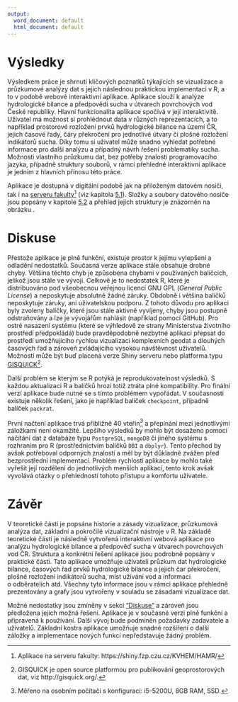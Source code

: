 ---
output:
  word_document: default
  html_document: default
---

# Výsledky {-}

\qquad Výsledkem práce je shrnutí klíčových poznatků týkajících se vizualizace a průzkumové analýzy dat s jejich následnou praktickou implementaci v R, a to v podobě webové interaktivní aplikace. Aplikace slouží k analýze hydrologické bilance a předpovědi sucha v útvarech povrchových vod České republiky. Hlavní funkcionalita aplikace spočívá v její interaktivitě. Uživatel má možnost si prohlédnout data v různých reprezentacích, a to například prostorové rozložení prvků hydrologické bilance na území ČR, jejich časové řady, čáry překročení pro jednotlivé útvary či plošné rozložení indikátorů sucha. Díky tomu si uživatel může snadno vyhledat potřebné informace pro další analýzu a případný návrh řešení problematiky sucha. Možnosti vlastního průzkumu dat, bez potřeby znalosti programovacího jazyka, případně struktury souborů, v rámci přehledné interaktivní aplikace je jedním z hlavních přínosu této práce. 

\qquad Aplikace je dostupná v digitální podobě jak na přiloženým datovém nosiči, tak i&nbsp;na [serveru fakulty](https://shiny.fzp.czu.cz/KVHEM/HAMR/)^[Aplikace na serveru fakulty: https://shiny.fzp.czu.cz/KVHEM/HAMR/] (viz kapitola [5.1](#techres)). Složky a soubory datového nosiče jsou popsány v kapitole [5.2](#data) a přehled jejich struktury je znázorněn na obrázku \ref{fig:ch5.1}.

\newpage

# Diskuse {#diskuse}

\qquad Přestože aplikace je plně funkční, existuje prostor k jejímu vylepšení a odladění nedostatků. Současná verze aplikace stále obsahuje drobné chyby. Většina těchto chyb je způsobena chybami v používaných balíčcích, jelikož jsou stále ve vývoji. Celkově je to nedostatek R, které je distribuováno pod všeobecnou veřejnou licencí GNU GPL (*General Public License*) a neposkytuje absolutně žádné záruky. Obdobně i většina balíčků neposkytuje záruky, ani uživatelskou podporu. Z tohoto důvodu pro aplikaci byly zvoleny balíčky, které jsou stále aktivně vyvíjeny, chyby jsou postupně odstraňovány a lze je vývojářům nahlásit (například pomocí GitHub). Pro ostré nasazení systému (které se výhledově ze strany Ministerstva životního prostředí předpokládá) bude pravděpodobně nezbytné aplikaci přepsat do prostředí umožňujícího rychlou vizualizaci komplexních geodat a dlouhých časových řad a&nbsp;zároveň zvládajícího vysokou návštěvnost uživatelů. Možností může být buď placená verze Shiny serveru nebo platforma typu [GISQUICK](http://gisquick.org/)^[GISQUICK je open source platformou pro publikování geoprostorových dat, viz http://gisquick.org/.].

\qquad Další problém se kterým se R potýká je reprodukovatelnost výsledků. S každou aktualizaci R a balíčků hrozí totiž ztráta plné kompatibility. Pro finální verzí aplikace bude nutné se s tímto problémem vypořádat. V současnosti existuje několik řešení, jako je například balíček `checkpoint`, případně balíček `packrat`. 

\qquad První načtení aplikace trvá přibližně 40 vteřin^[Měřeno na osobním počítači s konfigurací: i5-5200U, 8GB RAM, SSD.] a přepínání mezi jednotlivými záložkami není okamžité. Lepšího výsledků by mohlo být dosaženo pomocí načítání dat z databáze typu `PostgreSQL`, `mongoDB` či jiného systému s rozhraním pro R&nbsp;(prostřednictvím balíčků `DBI` a `dbplyr`). Tento přechod by avšak potřeboval odporných znalostí a měl by být důkladně zvážen před bezprostřední implementací. Problém rychlostí aplikace by mohlo také vyřešit její rozdělení do jednotlivých menších aplikací, tento krok avšak vyvolává otázky o přehledností tohoto přístupu a komfortu uživatele. 

\newpage

# Závěr {-} 

\qquad V teoretické části je popsána historie a zásady vizualizace, průzkumová analýza dat, základní a pokročilé vizualizační nástroje v R. Na základě teoretické části je následně vytvořená interaktivní webová aplikace pro analýzu hydrologické bilance a předpověď sucha v útvarech povrchových vod ČR. Struktura a konkrétní řešení aplikace jsou podrobně popsány v praktické části. Tato aplikace umožňuje uživateli průzkum dat hydrologické bilance, časových řad prvků hydrologické bilance a jejich čar překročení, plošné rozložení indikátorů sucha, míst užívání vod a informaci o&nbsp;odběratelích atd. Všechny tyto informace jsou v rámci aplikace přehledně prezentovány a grafy jsou vytvořeny v souladu se zásadami vizualizace dat. 

\qquad Možné nedostatky jsou zmíněny v sekci ["Diskuse"](#diskuse) a zároveň jsou předložena jejich možná řešení. Aplikace je v současné verzi plně funkční a připravená k používání. Další vývoj bude podmíněn požadavky zadavatele a uživatelů. Základní kostra aplikace umožňuje snadné rozšíření o další záložky a implementace nových funkcí nepředstavuje žádný problém. 

